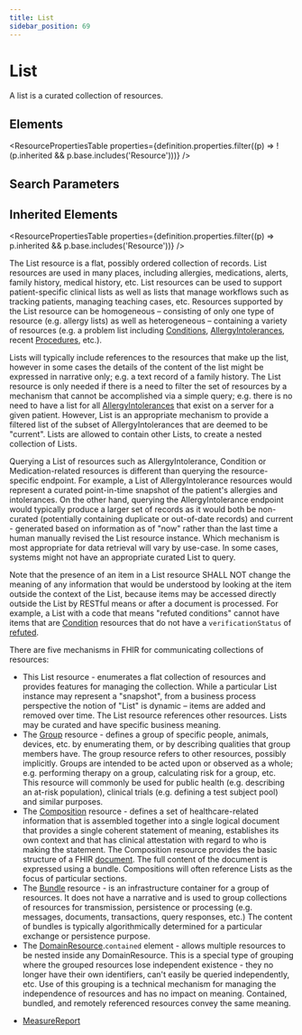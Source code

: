```yaml
---
title: List
sidebar_position: 69
---
```



# List

A list is a curated collection of resources.

<Tabs queryString="section">
  <TabItem value="schema" label="Schema" default>

## Elements

<ResourcePropertiesTable
  properties={definition.properties.filter((p) => !(p.inherited && p.base.includes('Resource')))}
/>

## Search Parameters

<SearchParamsTable searchParams={definition.searchParameters} />

## Inherited Elements

<ResourcePropertiesTable properties={definition.properties.filter((p) => p.inherited && p.base.includes('Resource'))} />

  </TabItem>
  <TabItem value="usage" label="Usage">
<div> <a name="scope"></a> <p> The <Link to="/docs/api/fhir/resources/list">List</Link> resource is a flat, possibly ordered collection of records. <Link to="/docs/api/fhir/resources/list">List</Link> resources are used in many places,  including allergies, medications, alerts, family history, medical history, etc. <Link to="/docs/api/fhir/resources/list">List</Link> resources can be used to  support patient-specific clinical lists as well as lists that manage workflows such as tracking patients, managing  teaching cases, etc. Resources supported by the <Link to="/docs/api/fhir/resources/list">List</Link> resource can be homogeneous – consisting of only one type of  resource (e.g. allergy lists) as well as heterogeneous – containing a variety of resources (e.g. a problem list  including <a href="/docs/api/fhir/resources/condition">Conditions</a>, <a href="/docs/api/fhir/resources/allergyintolerance">AllergyIntolerances</a>,  recent <a href="/docs/api/fhir/resources/procedure">Procedures</a>, etc.). </p> <p> <Link to="/docs/api/fhir/resources/list">Lists</Link> will typically include references to the resources that make up the list, however in some cases the details  of the content of the list might be expressed in narrative only; e.g. a text record of a family history.  The <Link to="/docs/api/fhir/resources/list">List</Link>  resource is only needed if there is a need to filter the set of resources by a mechanism that cannot be accomplished  via a simple query; e.g. there is no need to have a list for all <a href="/docs/api/fhir/resources/allergyintolerance">AllergyIntolerances</a> that exist on a server for a given patient.  However, <Link to="/docs/api/fhir/resources/list">List</Link> is an appropriate mechanism to provide a filtered list of the  subset of <Link to="/docs/api/fhir/resources/allergyintolerance">AllergyIntolerances</Link> that are deemed to be "current". <Link to="/docs/api/fhir/resources/list">Lists</Link> are allowed to contain other <Link to="/docs/api/fhir/resources/list">Lists</Link>, to create a nested collection of <Link to="/docs/api/fhir/resources/list">Lists</Link>. </p> <p> Querying a <Link to="/docs/api/fhir/resources/list">List</Link> of resources such as <Link to="/docs/api/fhir/resources/allergyintolerance">AllergyIntolerance</Link>, <Link to="/docs/api/fhir/resources/condition">Condition</Link> or <Link to="/docs/api/fhir/resources/medication">Medication</Link>-related resources is different than querying the resource-specific endpoint. For example, a <Link to="/docs/api/fhir/resources/list">List</Link> of <Link to="/docs/api/fhir/resources/allergyintolerance">AllergyIntolerance</Link> resources would represent a curated point-in-time snapshot of the patient's allergies and intolerances. On the other hand, querying the <Link to="/docs/api/fhir/resources/allergyintolerance">AllergyIntolerance</Link> endpoint would typically produce a larger set of records as it would both be non-curated (potentially containing duplicate or out-of-date records) and current - generated based on information as of "now" rather than the last time a human manually revised the <Link to="/docs/api/fhir/resources/list">List</Link> resource instance. Which mechanism is most appropriate for data retrieval will vary by use-case. In some cases, systems might not have an appropriate curated <Link to="/docs/api/fhir/resources/list">List</Link> to query. </p> <p> Note that the presence of an item in a <Link to="/docs/api/fhir/resources/list">List</Link> resource SHALL NOT change the meaning of any information that would be  understood by looking at the item outside the context of the <Link to="/docs/api/fhir/resources/list">List</Link>, because items may be accessed directly outside  the <Link to="/docs/api/fhir/resources/list">List</Link> by RESTful means or after a document is processed. For example, a <Link to="/docs/api/fhir/resources/list">List</Link> with a code that means  "refuted conditions" cannot have items that are <a href="/docs/api/fhir/resources/condition">Condition</a> resources that do not have a  <code>verificationStatus</code> of <a href="https://www.hl7.org/fhir/valueset-condition-clinical.html#refuted">refuted</a>. </p> </div>
  </TabItem>
  <TabItem value="relationships" label="Relationships">
<div> <a name="bnr"></a> <p> There are five mechanisms in FHIR for communicating collections of resources: </p> <ul> <li> This <Link to="/docs/api/fhir/resources/list">List</Link> resource - enumerates a flat collection of resources and provides features for managing the collection.   While a particular <Link to="/docs/api/fhir/resources/list">List</Link> instance may represent a "snapshot", from a business process perspective the notion of "List"  is dynamic – items are added and removed over time.  The <Link to="/docs/api/fhir/resources/list">List</Link> resource references other resources.  <Link to="/docs/api/fhir/resources/list">Lists</Link> may be  curated and have specific business meaning. </li> <li> The <a href="/docs/api/fhir/resources/group">Group</a> resource - defines a group of specific people, animals, devices, etc. by enumerating them,  or by describing qualities that group members have. The group resource refers to other resources, possibly implicitly.   <Link to="/docs/api/fhir/resources/group">Groups</Link> are intended to be acted upon or observed as a whole; e.g. performing therapy on a group, calculating risk for a group,  etc.  This resource will commonly be used for public health (e.g. describing an at-risk population), clinical trials (e.g. defining a test subject pool) and similar purposes. </li> <li> The <a href="/docs/api/fhir/resources/composition">Composition</a> resource - defines a set of healthcare-related information that is assembled  together into a single logical document that provides a single coherent statement of meaning, establishes its own context and  that has clinical attestation with regard to who is making the statement. The <Link to="/docs/api/fhir/resources/composition">Composition</Link> resource provides the basic structure  of a FHIR <a href="https://www.hl7.org/fhir/documents.html">document</a>.  The full content of the document is expressed using a bundle.  <Link to="/docs/api/fhir/resources/composition">Compositions</Link> will  often reference <Link to="/docs/api/fhir/resources/list">Lists</Link> as the focus of particular sections. </li> <li> The <a href="/docs/api/fhir/resources/bundle">Bundle</a> resource - is an infrastructure container for a group of resources.  It does not have a narrative  and is used to group collections of resources for transmission, persistence or processing (e.g. messages, documents, transactions,  query responses, etc.)  The content of bundles is typically algorithmically determined for a particular exchange or persistence purpose. </li> <li> The <a href="https://www.hl7.org/fhir/domainresource.html">DomainResource</a>.<code>contained</code> element - allows multiple resources to be nested inside any DomainResource.  This is a special type of grouping where the grouped resources lose independent existence - they no longer have their own identifiers, can't easily be queried independently, etc.  Use of this grouping is a technical  mechanism for managing the independence of resources and has no impact on meaning. Contained, bundled, and remotely referenced resources convey the same meaning. </li> </ul> </div>
  </TabItem>

  <TabItem value="referencedBy" label="Referenced By">
<ul><li><a href="/docs/api/fhir/resources/measurereport">MeasureReport</a></li></ul>
  </TabItem>
</Tabs>
